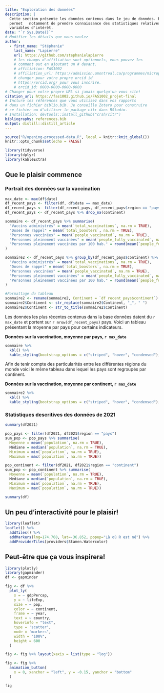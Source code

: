 ```yaml
---
title: "Exploration des données"
description: | 
  Cette section présente les données contenus dans le jeu de données. Elle 
  permet   notamment de prendre connaissance des statistiques relatives aux 
  variables d'intérêt.
date: "`r Sys.Date()`"
# Modifier les détails que vous voulez
author:
  - first_name: "Stéphanie"
    last_name: "Lapierre"
    url: https://github.com/stephanielapierre
    # les champs d'affiliation sont optionnels, vous pouvez les
    # comment out en ajoutant un # devant.
    # affiliation: FAS1002
    # affiliation_url: https://admission.umontreal.ca/programmes/microprogramme-de-1er-cycle-en-analyse-des-megadonnees-en-sciences-humaines-et-sociales/structure-du-programme/
    # changer pour votre propre orcid id
    # https://orcid.org/ pour vous inscrire.
    # orcid_id: 0000-0000-0000-0000
# Changer pour votre propre URL si jamais quelqu'un vous cite!
citation_url: https://fas1002.github.io/FAS1002_projet-final
# Inclure les références que vous utilisez dans vos rapports
# dans un fichier biblio.bib. Je conseille Zotero pour construire
# ce fichier ou d'utiliser le package citr dans RStudio.
# Installation: devtools::install_github("crsh/citr")
bibliography: references.bib
output: distill::distill_article
---
```


```r
source("R/opening-processed-data.R", local = knitr::knit_global())              # Script pour l'ouverture des données traitées
knitr::opts_chunk$set(echo = FALSE)
```

```r
library(tidyverse)
library(dplyr)
library(kableExtra)
```

## Que le plaisir commence

### Portrait des données sur la vaccination

```r
max_date <- max(df$date)
df_recent_pays <- filter(df, df$date == max_date)
df_recent_pays <- filter(df_recent_pays, df_recent_pays$region == "pays")
df_recent_pays <- df_recent_pays %>% drop_na(continent)

sommaire <- df_recent_pays %>% summarise(
  "Vaccins administrés" = mean(`total_vaccinations`, na.rm = TRUE),
  "Doses de rappel" = mean(`total_boosters`, na.rm = TRUE),
  "Personnes vaccinées" = mean(`people_vaccinated`, na.rm = TRUE),
  "Personnes pleinement vaccinées" = mean(`people_fully_vaccinated`, na.rm = TRUE),
  "Personnes pleinement vaccinées par 100 hab." = round(mean(`people_fully_vaccinated_per_hundred`, na.rm = TRUE), 1)
)

sommaire2 <- df_recent_pays %>% group_by(df_recent_pays$continent) %>% summarise(
  "Vaccins administrés" = mean(`total_vaccinations`, na.rm = TRUE),
  "Doses de rappel" = mean(`total_boosters`, na.rm = TRUE),
  "Personnes vaccinées" = mean(`people_vaccinated`, na.rm = TRUE),
  "Personnes pleinement vaccinées" = mean(`people_fully_vaccinated`, na.rm = TRUE),
  "Personnes pleinement vaccinées par 100 hab." = round(mean(`people_fully_vaccinated_per_hundred`, na.rm = TRUE), 1)
)

#Formattage du tableau 
sommaire2 <- rename(sommaire2, Continent = `df_recent_pays$continent`)
sommaire2$Continent <- str_replace(sommaire2$Continent, "_", " ")
sommaire2$Continent <- str_to_title(sommaire2$Continent)
```

Les données les plus récentes contenus dans la base données datent du `r max_date` 
et portent sur `r nrow(df_recent_pays)` pays. Voici un tableau présentant la 
moyenne par pays pour certains indicateurs.

**Données sur la vaccination, moyenne par pays, `r max_date`**
```r
sommaire %>%
  kbl() %>%
  kable_styling(bootstrap_options = c("striped", "hover", "condensed"), full_width = F)
```

Afin de tenir compte des particularités entre les différentes régions du monde voici le même tableau dans lequel les pays sont regroupés par continent.

**Données sur la vaccination, moyenne par continent, `r max_date`**
```r
sommaire2 %>%
  kbl() %>%
  kable_styling(bootstrap_options = c("striped", "hover", "condensed"), full_width = F)
```

### Statistiques descritives des données de 2021

```r
summary(df2021)

pop_pays <- filter(df2021, df2021$region == "pays")
sum_pop <- pop_pays %>% summarise(
  Moyenne = mean(`population`, na.rm = TRUE),
  Médiane = median(`population`, na.rm = TRUE),
  Minimum = min(`population`, na.rm = TRUE),
  Maximum = max(`population`, na.rm = TRUE))

pop_continent <- filter(df2021, df2021$region == "continent")
sum_pop <- pop_continent %>% summarise(
  Moyenne = mean(`population`, na.rm = TRUE),
  Médiane = median(`population`, na.rm = TRUE),
  Minimum = min(`population`, na.rm = TRUE),
  Maximum = max(`population`, na.rm = TRUE))

summary(df)
```




## Un peu d'interactivité pour le plaisir!

```r
library(leaflet)
leaflet() %>%
  addTiles() %>%
  addMarkers(lng=174.768, lat=-36.852, popup="Là où R est né") %>%
  addProviderTiles(providers$Stamen.Watercolor)
```


## Peut-être que ça vous inspirera!

```r
library(plotly)
library(gapminder)
df <- gapminder

fig <- df %>%
  plot_ly(
    x = ~ gdpPercap,
    y = ~ lifeExp,
    size = ~ pop,
    color = ~ continent,
    frame = ~ year,
    text = ~ country,
    hoverinfo = "text",
    type = 'scatter',
    mode = 'markers',
    width = "100%",
    height = 600
  )

fig <- fig %>% layout(xaxis = list(type = "log"))

fig <- fig %>%
  animation_button(
    x = 0, xanchor = "left", y = -0.15, yanchor = "bottom"
  )

fig
```


